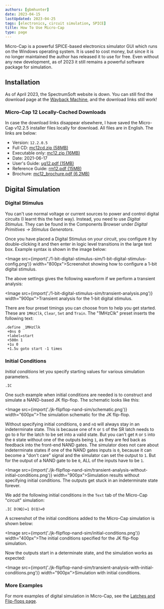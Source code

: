 ```yaml
---
authors: [gbmhunter]
date: 2023-04-15
lastUpdated: 2023-04-25
tags: [electronics, circuit simulation, SPICE]
title: How To Use Micro-Cap
type: page
---
```


<WarningIsNotes />
 

Micro-Cap is a powerful SPICE-based electronics simulator GUI which runs on the Windows operating system. It is used to cost money, but since it is no longer maintained the author has released it to use for free. Even without any new development, as of 2023 it still remains a powerful software package for simulation.

## Installation

As of April 2023, the SpectrumSoft website is down. You can still find the download page at the [Wayback Machine](https://web.archive.org/web/20230214034946/http://www.spectrum-soft.com/download/download.shtm), and the download links still work!

### Micro-Cap 12 Locally-Cached Downloads

In case the download links disappear elsewhere, I have saved the Micro-Cap v12.2.5 installer files locally for download. All files are in English. The links are below:

* Version: `12.2.0.5`
* Full CD: [mc12cd.zip (58MB)](/misc/how-to-use-micro-cap/micro-cap-12-installer/mc12cd.zip)
* Executable only: [mc12.zip (16MB)](/misc/how-to-use-micro-cap/micro-cap-12-installer/mc12.zip)
* Date: 2021-06-17
* User's Guide: [ug12.pdf (15MB)](/misc/how-to-use-micro-cap/micro-cap-12-installer/ug12.pdf)
* Reference Guide: [rm12.pdf (15MB)](/misc/how-to-use-micro-cap/micro-cap-12-installer/rm12.pdf)
* Brochure: [mc12_brochure.pdf (6.2MB)](/misc/how-to-use-micro-cap/micro-cap-12-installer/mc12_brochure.pdf)


## Digital Simulation

### Digital Stimulus

You can't use normal voltage or current sources to power and control digital circuits (I learnt this the hard way). Instead, you need to use _Digital Stimulus_. They can be found in the Components Browser under _Digital Primitives -> Stimulus Generators_.

Once you have placed a Digital Stimulus on your circuit, you configure it by double-clicking it and then enter in logic level transitions in the large text box. Example syntax is shown in the image below:

<Image src={import('./1-bit-digital-stimulus-sim/1-bit-digital-stimulus-config.png')} width="800px">Screenshot showing how to configure a 1-bit digital stimulus.</Image>

The above settings gives the following waveform if we perform a transient analysis:

<Image src={import('./1-bit-digital-stimulus-sim/transient-analysis.png')} width="900px">Transient analysis for the 1-bit digital stimulus.</Image>

There are four preset timings you can choose from to help you get started. These are `1MHzClk`, `Clear`, `Set` and `Train`. The "1MHzClk" preset inserts the following text:

```text
.define _1MHzClk 
 +0ns 0 
 +label=start 
 +500n 1 
 +1u 0 
 +1.5u goto start -1 times
```

### Initial Conditions

_Initial conditions_ let you specify starting values for various simulation parameters.

`.IC`

<Aside type="example">

One such example when initial conditions are needed is to construct and simulate a NAND-based JK flip-flop. The schematic looks like this:

<Image src={import('./jk-flipflop-nand-sim/schematic.png')} width="600px">The simulation schematic for the JK flip-flop.</Image>

Without specifying initial conditions, `Q` and `nQ` will always stay in an indeterminate state. This is because one of `R` or `S` of the SR latch needs to go to `0` for the latch to be set into a valid state. But you can't get `R` or `S` into the `0` state without one of the outputs being `1`, as they are fed back as feedback into the front-end NAND gates. The simulator does not care about indeterminate states if one of the NAND gates inputs is `0`, because it can become a "don't care" signal and the simulator can set the output to `1`. But for the output of a NAND gate to be `0`, ALL of the inputs have to be `1`. 

<Image src={import('./jk-flipflop-nand-sim/transient-analysis-without-initial-conditions.png')} width="900px">Simulation results without specifying initial conditions. The outputs get stuck in an indeterminate state forever.</Image>

We add the following initial conditions in the `Text` tab of the Micro-Cap "circuit" simulation:

```text
.IC D(NQ)=1 D(Q)=0
```

A screenshot of the initial conditions added to the Micro-Cap simulation is shown below:

<Image src={import('./jk-flipflop-nand-sim/initial-conditions.png')} width="400px">The initial conditions specified for the JK flip-flop simulation.</Image>

Now the outputs start in a determinate state, and the simulation works as expected:

<Image src={import('./jk-flipflop-nand-sim/transient-analysis-with-initial-conditions.png')} width="900px">Simulation with initial conditions.</Image>

</Aside>

### More Examples

For more examples of digital simulation in Micro-Cap, see the [Latches and Flip-flops page](/electronics/circuit-design/digital-logic/latches-and-flip-flops/).
